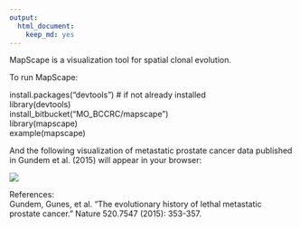 ```yaml
---
output: 
  html_document: 
    keep_md: yes
---
```


MapScape is a visualization tool for spatial clonal evolution.

To run MapScape:

install.packages("devtools") # if not already installed  
library(devtools)  
install_bitbucket("MO_BCCRC/mapscape")  
library(mapscape)  
example(mapscape)  

And the following visualization of metastatic prostate cancer data published in Gundem et al. (2015) will appear in your browser:

![](mapscape_htmlwidget-6977.png)

References:  
Gundem, Gunes, et al. "The evolutionary history of lethal metastatic prostate cancer." Nature 520.7547 (2015): 353-357.